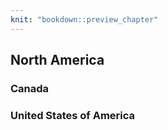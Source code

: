 ```yaml
---
knit: "bookdown::preview_chapter"
---
```


## North America

### Canada 
  

### United States of America

